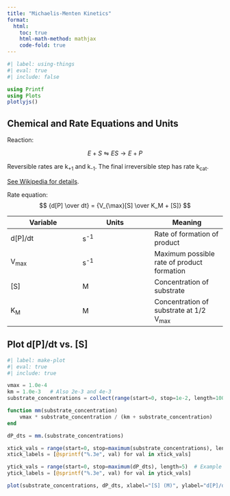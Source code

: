 ```yaml
---
title: "Michaelis-Menten Kinetics"
format:
  html:
    toc: true
    html-math-method: mathjax
    code-fold: true
---
```


```julia
#| label: using-things
#| eval: true
#| include: false

using Printf
using Plots
plotlyjs()
```

## Chemical and Rate Equations and Units

Reaction:

$$ E + S \leftrightharpoons ES \rightarrow E + P$$

Reversible rates are k<sub>+1</sub> and k<sub>-1</sub>. The final irreversible step has rate k<sub>cat</sub>.

[See Wikipedia for details](https://en.wikipedia.org/wiki/Michaelis%E2%80%93Menten_kinetics#Model).

Rate equation:
$$ {d[P] \over dt} = {V_{\max}[S] \over K_M + [S]} $$

| Variable | Units | Meaning |
|---|---|---|
| d[P]/dt | s<sup>-1</sup> | Rate of formation of product |
| V<sub>max</sub> | s<sup>-1</sup> | Maximum possible rate of product formation |
| [S] | M | Concentration of substrate |
| K<sub>M</sub> | M | Concentration of substrate at 1/2 V<sub>max</sub> |

## Plot d[P]/dt vs. [S]

```julia
#| label: make-plot
#| eval: true
#| include: true

vmax = 1.0e-4
km = 1.0e-3   # Also 2e-3 and 4e-3
substrate_concentrations = collect(range(start=0, stop=1e-2, length=100))

function mm(substrate_concentration)
    vmax * substrate_concentration / (km + substrate_concentration)
end

dP_dts = mm.(substrate_concentrations)

xtick_vals = range(start=0, stop=maximum(substrate_concentrations), length=5)  # Example x-tick positions
xtick_labels = [@sprintf("%.3e", val) for val in xtick_vals]

ytick_vals = range(start=0, stop=maximum(dP_dts), length=5)  # Example x-tick positions
ytick_labels = [@sprintf("%.3e", val) for val in ytick_vals]

plot(substrate_concentrations, dP_dts, xlabel="[S] (M)", ylabel="d[P]/dt (M/min)", xticks=(xtick_vals, xtick_labels), yticks=(ytick_vals, ytick_labels), xlims=(0, 1.1e-2))
```
